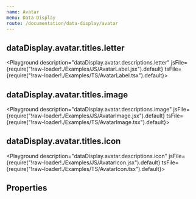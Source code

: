```yaml
---
name: Avatar
menu: Data Display
route: /documentation/data-display/avatar
---
```





## dataDisplay.avatar.titles.letter

<Playground description="dataDisplay.avatar.descriptions.letter" jsFile={require("!raw-loader!./Examples/JS/AvatarLabel.jsx").default} tsFile={require("!raw-loader!./Examples/TS/AvatarLabel.tsx").default}>
<AvatarLabel/>
</Playground>

## dataDisplay.avatar.titles.image

<Playground description="dataDisplay.avatar.descriptions.image" jsFile={require("!raw-loader!./Examples/JS/AvatarImage.jsx").default} tsFile={require("!raw-loader!./Examples/TS/AvatarImage.tsx").default}>
<AvatarImage/>
</Playground>


## dataDisplay.avatar.titles.icon

<Playground description="dataDisplay.avatar.descriptions.icon" jsFile={require("!raw-loader!./Examples/JS/AvatarIcon.jsx").default} tsFile={require("!raw-loader!./Examples/TS/AvatarIcon.tsx").default}>
<AvatarIcon/>
</Playground>







## Properties

<Props of={Avatar} />
